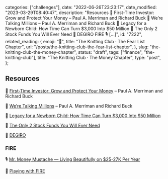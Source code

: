 
  categories: ["challenges"],
  date: "2022-06-26T23:23:17",
  date_modified: "2023-03-29T08:40:47",
  description:
    "Resources 📖 First-Time Investor: Grow and Protect Your Money – Paul A. Merriman and Richard Buck 📖 We’re Talking Millions – Paul A. Merriman and Richard Buck 🔖 Legacy for a Newborn Child: How Time Can Turn $3,000 Into $50 Million 🔖 The Only 2 Stock Funds You Will Ever Need 💸 DEGIRO FIRE 🎙 […]",
  id: "7222",
  related_reading: {
    emoji: "🧶",
    title: "The Knitting Club · The Fear List Chapter",
    url: "/posts/the-knitting-club-the-fear-list-chapter",
  },
  slug: "the-knitting-club-the-money-chapter",
  status: "draft",
  tags: ["finance", "the-knitting-club"],
  title: "The Knitting Club · The Money Chapter",
  type: "post",
};


## Resources

📖 [First-Time Investor: Grow and Protect Your Money](https://www.amazon.com/First-Time-Investor-Protect-Invest-ebook/dp/B008RMELKS/) – Paul A. Merriman and Richard Buck

📖 [We’re Talking Millions](https://paulmerriman.com/wp-content/uploads/2021/04/Were-Talking-Millions.pdf) – Paul A. Merriman and Richard Buck

🔖 [Legacy for a Newborn Child: How Time Can Turn $3,000 Into $50 Million](https://paulmerriman.com/how-time-can-turn-3000-into-50-million/)

🔖 [The Only 2 Stock Funds You Will Ever Need](https://paulmerriman.com/the-only-2-stock-funds-you-will-ever-need/)

💸 [DEGIRO](https://www.degiro.com/)

### FIRE

🎙 [Mr. Money Mustache — Living Beautifully on $25-27K Per Year](https://tim.blog/2017/02/13/mr-money-mustache/)

🎥 [Playing with FIRE](https://vimeo.com/ondemand/playingwithfire)
